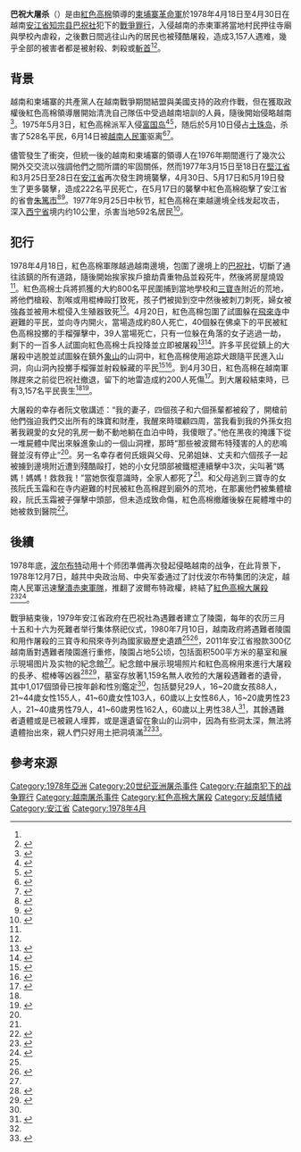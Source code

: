 {{NoteTA
|1=zh-cn:波尔布特; zh-tw:波布; zh-hk:波爾布特; zh-sg:波博;
}}
{{infobox civilian attack
| title = 巴祝大屠杀
| partof = 
| image = Nhà mồ Ba Chúc.jpg
| caption= 遇難者陵園
| location = {{VIE}}[[安江省|安江省]][[知宗县|知宗县]][[巴祝市鎮|巴祝社]]
| target = 平民
| date = 1978年4月18日至4月30日
| type = [[屠杀|屠杀]]、[[强奸|强奸]]
| fatalities = 3,157人
| injuries = 
| perps = [[红色高棉|红色高棉]]
| assailants = [[柬埔寨革命軍|柬埔寨革命軍]]
}}
'''巴祝大屠杀'''（{{vie|v=Thảm sát Ba Chúc|hn=慘殺巴祝}}）是由[[紅色高棉|紅色高棉]]領導的[[柬埔寨革命軍|柬埔寨革命軍]]於1978年4月18日至4月30日在越南[[安江省|安江省]][[知宗县|知宗县]][[巴祝市鎮|巴祝社]]犯下的[[戰爭罪行|戰爭罪行]]，入侵越南的赤柬軍將當地村民押往寺廟與學校內虐殺，之後數日間逃往山內的居民也被殘酷屠殺，造成3,157人遇难，幾乎全部的被害者都是被射殺、刺殺或[[斬首|斬首]]<ref name="DSPL"/><ref name="Herald">{{Cite web |url=http://www.nytimes.com/2004/01/07/opinion/07iht-edpringle_ed3_.html |title=James Pringle, "MEANWHILE: When the Khmer Rouge came to kill in Vietnam," ''The New York Times'', January 7, 2004. |access-date=2014-08-29 |archive-date=2015-05-20 |archive-url=https://web.archive.org/web/20150520133611/http://www.nytimes.com/2004/01/07/opinion/07iht-edpringle_ed3_.html |dead-url=no }}</ref>。

==背景==
越南和柬埔寨的共產黨人在越南戰爭期間結盟與美國支持的政府作戰，但在獲取政權後紅色高棉領導層開始清洗自己隊伍中受過越南培訓的人員，隨後開始侵略越南<ref name="Kiernan2008">{{cite book |author=Ben Kiernan |title=Blood and Soil: Modern Genocide 1500–2000 |url=https://books.google.com/books?id=R5p7cRyK748C&pg=PA548 |year=2008 |publisher=Melbourne University Publishing |isbn=978-0-522-85477-0 |pages=548–549 |access-date=2022-03-12 |archive-date=2022-03-09 |archive-url=https://web.archive.org/web/20220309011215/https://books.google.com/books?id=R5p7cRyK748C&pg=PA548 |dead-url=no }}</ref>。1975年5月3日，紅色高棉派军入侵[[富国岛|富国岛]]<ref>{{Cite book|url=https://books.google.com/books?id=2YY0DwAAQBAJ&q=Ph%C3%BA+Qu%E1%BB%91c+1975+attack&pg=PA315|title=The Macabresque: Human Violation and Hate in Genocide, Mass Atrocity and Enemy-making|isbn=9780190677886|last1=Weisband|first1=Edward|year=2018|access-date=2022-03-12|archive-date=2022-02-19|archive-url=https://web.archive.org/web/20220219145519/https://books.google.com/books?id=2YY0DwAAQBAJ&q=Ph%C3%BA+Qu%E1%BB%91c+1975+attack&pg=PA315|dead-url=no}}</ref><ref>{{Cite book|url=https://books.google.com/books?id=isuDDwAAQBAJ&q=Ph%C3%BA+Qu%E1%BB%91c+1975+attack&pg=PA284|title=Sustainable Development Goals in Southeast Asia and ASEAN: National and Regional Approaches|date=2019-01-14|isbn=9789004391949|access-date=2022-03-12|archive-date=2022-02-19|archive-url=https://web.archive.org/web/20220219145517/https://books.google.com/books?id=isuDDwAAQBAJ&q=Ph%C3%BA+Qu%E1%BB%91c+1975+attack&pg=PA284|dead-url=no}}</ref>，随后於5月10日侵占[[土珠岛|土珠岛]]，杀害了528名平民，6月14日被[[越南人民軍|越南人民軍]]驱离<ref>{{cite news|url=https://zh.vietnamplus.vn/%E6%9F%AC%E5%9F%94%E5%AF%A8%E6%8E%A8%E7%BF%BB%E7%A7%8D%E6%97%8F%E7%81%AD%E7%BB%9D%E5%88%B6%E5%BA%A640%E5%B9%B4%E6%9C%89%E6%95%88%E5%B1%A5%E8%A1%8C%E5%9B%BD%E9%99%85%E4%B9%89%E5%8A%A1%E6%9C%89%E5%8A%9B%E7%BB%B4%E6%8A%A4%E7%A5%96%E5%9B%BD%E9%A2%86%E5%9C%9F%E4%B8%BB%E6%9D%83/90309.vnp|title=柬埔寨推翻种族灭绝制度40年：有效履行国际义务、有力维护祖国领土主权|date=2018-12-31|work=越通社|accessdate=2021-11-04|archive-date=2021-11-06|archive-url=https://web.archive.org/web/20211106222424/https://zh.vietnamplus.vn/%E6%9F%AC%E5%9F%94%E5%AF%A8%E6%8E%A8%E7%BF%BB%E7%A7%8D%E6%97%8F%E7%81%AD%E7%BB%9D%E5%88%B6%E5%BA%A640%E5%B9%B4%E6%9C%89%E6%95%88%E5%B1%A5%E8%A1%8C%E5%9B%BD%E9%99%85%E4%B9%89%E5%8A%A1%E6%9C%89%E5%8A%9B%E7%BB%B4%E6%8A%A4%E7%A5%96%E5%9B%BD%E9%A2%86%E5%9C%9F%E4%B8%BB%E6%9D%83/90309.vnp|dead-url=no}}</ref><ref>{{cite book|title=Sổ tay địa danh Kiên Giang |author=Anh Động (Hội Văn nghệ dân gian Việt Nam) |publisher=Nhà xuất bản Đại học Quốc gia Hà Nội |year=2010 |isbn=978-604-62-0291-2 |page=284}}</ref>。

儘管發生了衝突，但統一後的越南和柬埔寨的領導人在1976年期間進行了幾次公開外交交流以強調他們之間所謂的牢固關係，然而1977年3月15日至18日在[[堅江省|堅江省]]和3月25日至28日在[[安江省|安江省]]再次發生跨境襲擊，4月30日、5月17日和5月19日發生了更多襲擊，造成222名平民死亡，在5月17日的襲擊中紅色高棉砲擊了安江省的省會[[朱篤市|朱篤市]]<ref>{{cite web |last1=Kiernan |first1=Ben |title=New Light on the Origins of the Vietnam-Kampuchea Conflict |url=https://gsp.yale.edu/sites/default/files/newlightontheorigins.pdf |website=Yale |access-date=2022-01-30 |archive-date=2022-02-17 |archive-url=https://web.archive.org/web/20220217074133/https://gsp.yale.edu/sites/default/files/newlightontheorigins.pdf |dead-url=no }}</ref><ref name="TuoiTre">{{Cite web|archive-url=https://web.archive.org/web/20090413150455/http://www.tuoitre.com.vn/Tianyon/Index.aspx?ArticleID=310675&ChannelID=89|url=http://www.tuoitre.com.vn/Tianyon/Index.aspx?ArticleID=310675&ChannelID=89|title=Ký ức kinh hoàng về Khơme đỏ|archive-date=2009-04-11|work=Báo ''Tuổi Trẻ''|date=2009-04-11|access-date=2009-04-11|url-status=live}}</ref>。1977年9月25日中秋节，紅色高棉在柬越邊境全线发起攻击，深入[[西宁省|西宁省]]境内约10公里，杀害当地592名居民<ref>{{cite news|url=https://zh.vietnamplus.vn/%E8%B6%8A%E5%8D%97%E4%B8%8E%E6%9F%AC%E5%9F%94%E5%AF%A8%E5%A6%87%E5%A5%B3%E4%BB%A3%E8%A1%A8%E5%9B%A2%E4%B8%8A%E9%A6%99%E7%BC%85%E6%80%80%E9%81%AD%E6%B3%A2%E5%B0%94%E5%B8%83%E7%89%B9%E5%86%9B%E6%9D%80%E5%AE%B3%E7%9A%84%E6%97%A0%E8%BE%9C%E5%B9%B3%E6%B0%91/92327.vnp|title=越南与柬埔寨妇女代表团上香缅怀遭波尔布特军杀害的无辜平民|date=2019-02-22|work=越通社|accessdate=2021-11-04|archive-date=2021-11-06|archive-url=https://web.archive.org/web/20211106223930/https://zh.vietnamplus.vn/%E8%B6%8A%E5%8D%97%E4%B8%8E%E6%9F%AC%E5%9F%94%E5%AF%A8%E5%A6%87%E5%A5%B3%E4%BB%A3%E8%A1%A8%E5%9B%A2%E4%B8%8A%E9%A6%99%E7%BC%85%E6%80%80%E9%81%AD%E6%B3%A2%E5%B0%94%E5%B8%83%E7%89%B9%E5%86%9B%E6%9D%80%E5%AE%B3%E7%9A%84%E6%97%A0%E8%BE%9C%E5%B9%B3%E6%B0%91/92327.vnp|dead-url=no}}</ref>。

==犯行==
1978年4月18日，紅色高棉軍隊越過越南邊境，包圍了邊境上的[[巴祝市鎮|巴祝社]]，切斷了通往該鎮的所有道路，隨後開始挨家挨戶搶劫貴重物品並殺死牛，然後將房屋燒毀<ref name = "VNS"/>。紅色高棉士兵將抓獲的大約800名平民圍捕到當地學校和[[三寶寺_(安江省)|三寶寺]]附近的荒地，將他們槍殺、割喉或用棍棒毆打致死，孩子們被拋到空中然後被刺刀刺死，婦女被強姦並被用木棍侵入生殖器致死<ref name="Herald"/>。4月20日，紅色高棉包圍了試圖躲在[[飛來寺_(安江省)|飛來寺]]中避難的平民，並向寺内開火，當場造成約80人死亡，40個躲在佛桌下的平民被紅色高棉投擲的手榴彈擊中，39人當場死亡，只有一位躲在角落的女子逃過一劫，剩下的一百多人試圖向紅色高棉士兵投降並立即被屠殺<ref>{{cite news |title=Về nơi dòng sông máu rùng rợn |url=https://web.archive.org/web/20080506105906/http://www.qdnd.vn/qdnd/baongay.xahoi.tinxahoi.34044.qdnd |accessdate=2022-03-15 |work=báo Quân đội nhân dân}}</ref><ref name = "VNS">{{cite web | archive-url = https://web.archive.org/web/20050509134408/http://vietnamnews.vnagency.com.vn/showarticle.php?num=01TRA080505| title = The river flows quietly once again | work = Vietnam News Agency | language = en | author = Huu Ngoc | date = 2005-05-08 | url = http://vietnamnews.vnagency.com.vn/showarticle.php?num=01TRA080505| archive-date = 2005-05-09}}</ref>。許多平民從鎮上的大屠殺中逃脫並試圖躲在鎮外[[象山_(安江省)|象山]]的山洞中，紅色高棉使用追踪犬跟隨平民進入山洞，向山洞內投擲手榴彈並射殺躲藏的平民<ref>{{cite web |title=Victory over Pol Pot regime: They died for Cambodia to revive |url=https://en.vietnamplus.vn/victory-over-pol-pot-regime-they-died-for-cambodia-to-revive/154573.vnp |website=vietnam plus |access-date=2022-01-28 |archive-date=2022-01-28 |archive-url=https://web.archive.org/web/20220128035533/https://en.vietnamplus.vn/victory-over-pol-pot-regime-they-died-for-cambodia-to-revive/154573.vnp |dead-url=no }}</ref><ref name=VTC>{{cite news |title=Những trò giết người man rợ của bọn Pol Pot |url=https://vtc.vn/nhung-tro-giet-nguoi-man-ro-cua-bon-pol-pot-ar140851.html |accessdate=2022-03-16 |work=VTC News |date=2014-01-06 |archive-date=2021-05-17 |archive-url=https://web.archive.org/web/20210517233705/https://vtc.vn/nhung-tro-giet-nguoi-man-ro-cua-bon-pol-pot-ar140851.html |dead-url=no }}</ref>。到4月30日，紅色高棉在越南軍隊趕來之前從巴祝社撤退，留下的地雷造成約200人死傷<ref>{{cite book |last1=Bartrop |first1=Paul |title=Cambodian Genocide: The Essential Reference Guide |date=2022-02-28 |page=47 |url=https://www.google.com/books/edition/Cambodian_Genocide_The_Essential_Referen/unhXEAAAQBAJ?hl=en&gbpv=1&dq=Ba+Ch%C3%BAc&pg=PA5&printsec=frontcover |access-date=2022-03-21}}</ref>。到大屠殺結束時，已有3,157名平民喪生<ref name = "Herald"/><ref>{{cite news |title=The forgotten massacre Killing Fields in Vietnam recalled by few |url=https://www.phnompenhpost.com/national/forgotten-massacre-killing-fields-vietnam-recalled-few |access-date=2022-01-24 |agency=phnompenhpost |date=2013-04-19 |archive-date=2022-01-25 |archive-url=https://web.archive.org/web/20220125024151/https://www.phnompenhpost.com/national/forgotten-massacre-killing-fields-vietnam-recalled-few |dead-url=no }}</ref>。

大屠殺的幸存者阮文敬講述：“我的妻子，四個孩子和六個孫輩都被殺了，開槍前他們強迫我們交出所有的珠寶和財產，我醒來時環顧四周，當我看到我的外孫女抱著我親愛的女兒的乳房一動不動地躺在血泊中時，我傻眼了。”他在黑夜的掩護下從一堆屍體中爬出來躲進象山的一個山洞裡，那時“那些被波爾布特殘害的人的悲鳴聲並沒有停止”<ref name="TuoiTre"/>。另一名幸存者何氏娥與父母、兄弟姐妹、丈夫和六個孩子一起被擄到邊境附近遭到殘酷毆打，她的小女兒頭部被鐵棍連續擊中3次，尖叫著“媽媽！媽媽！救救我！”當她恢復意識時，全家人都死了<ref name="Herald"/>。和父母逃到三寶寺的女孩阮氏玉霜和在寺内避難的村民被紅色高棉趕到廟外的荒地，在那裏他們被集體槍殺，阮氏玉霜被子彈擊中頭部，但未造成致命傷，紅色高棉撤離後躲在屍體堆中的她被救到醫院<ref>{{cite news |title=Tội ác Pol Pot: Cô bé ngủ bên xác cha 12 ngày sau cuộc tàn sát |url=https://www.doisongphapluat.com/toi-ac-pol-pot-co-be-ngu-ben-xac-cha-12-ngay-sau-cuoc-tan-sat-a5312.html |accessdate=2022-03-16 |work=ĐSPL |date=2013-10-17}}</ref>。

==後續==
1978年底，[[波尔布特|波尔布特]]动用十个师团準備再次發起侵略越南的战争，在此背景下，1978年12月7日，越共中央政治局、中央军委通过了討伐波尔布特集团的決定，越南人民軍迅速[[柬越戰爭|擊潰赤柬軍隊]]，推翻了波爾布特政權，終結了[[紅色高棉大屠殺|紅色高棉大屠殺]]<ref>{{cite news|url=https://zh.vietnamplus.vn/%E5%90%B4%E6%98%A5%E5%8E%86%E5%A4%A7%E5%B0%86%E8%B6%8A%E5%8D%97%E8%A5%BF%E5%8D%97%E8%BE%B9%E5%A2%83%E5%9C%B0%E5%8C%BA%E4%BF%9D%E5%8D%AB%E6%88%98%E8%83%9C%E5%88%A9%E6%98%AF%E6%8D%8D%E5%8D%AB%E5%9B%BD%E5%AE%B6%E4%B8%BB%E6%9D%83%E4%BA%8B%E4%B8%9A%E7%9A%84%E7%BB%8F%E9%AA%8C%E6%95%99%E8%AE%AD/90565.vnp|title=吴春历大将：越南西南边境地区保卫战胜利是捍卫国家主权事业的经验教训|date=2019-01-07|work=越通社|accessdate=2021-12-25|archive-date=2021-11-06|archive-url=https://web.archive.org/web/20211106223935/https://zh.vietnamplus.vn/%E5%90%B4%E6%98%A5%E5%8E%86%E5%A4%A7%E5%B0%86%E8%B6%8A%E5%8D%97%E8%A5%BF%E5%8D%97%E8%BE%B9%E5%A2%83%E5%9C%B0%E5%8C%BA%E4%BF%9D%E5%8D%AB%E6%88%98%E8%83%9C%E5%88%A9%E6%98%AF%E6%8D%8D%E5%8D%AB%E5%9B%BD%E5%AE%B6%E4%B8%BB%E6%9D%83%E4%BA%8B%E4%B8%9A%E7%9A%84%E7%BB%8F%E9%AA%8C%E6%95%99%E8%AE%AD/90565.vnp|dead-url=no}}</ref><ref>{{cite news |title=越南西南边境地区保卫战胜利 帮助柬埔寨人民摆脱种族灭绝制度 |url=https://zh.vietnamplus.vn/%E5%9B%BE%E8%A1%A8%E6%96%B0%E9%97%BB%E8%B6%8A%E5%8D%97%E8%A5%BF%E5%8D%97%E8%BE%B9%E5%A2%83%E5%9C%B0%E5%8C%BA%E4%BF%9D%E5%8D%AB%E6%88%98%E8%83%9C%E5%88%A9-%E5%B8%AE%E5%8A%A9%E6%9F%AC%E5%9F%94%E5%AF%A8%E4%BA%BA%E6%B0%91%E6%91%86%E8%84%B1%E7%A7%8D%E6%97%8F%E7%81%AD%E7%BB%9D%E5%88%B6%E5%BA%A6/90460.vnp |accessdate=2022-03-20 |agency=越通社 |date=2019-01-04 |archive-date=2022-05-11 |archive-url=https://web.archive.org/web/20220511223017/https://zh.vietnamplus.vn/%E5%9B%BE%E8%A1%A8%E6%96%B0%E9%97%BB%E8%B6%8A%E5%8D%97%E8%A5%BF%E5%8D%97%E8%BE%B9%E5%A2%83%E5%9C%B0%E5%8C%BA%E4%BF%9D%E5%8D%AB%E6%88%98%E8%83%9C%E5%88%A9-%E5%B8%AE%E5%8A%A9%E6%9F%AC%E5%9F%94%E5%AF%A8%E4%BA%BA%E6%B0%91%E6%91%86%E8%84%B1%E7%A7%8D%E6%97%8F%E7%81%AD%E7%BB%9D%E5%88%B6%E5%BA%A6/90460.vnp }}</ref>。

戰爭結束後，1979年安江省政府在巴祝社為遇難者建立了陵園，每年的农历三月十五和十六为死難者举行集体祭祀仪式，1980年7月10日，越南政府將遇難者陵園和用作屠殺的三寳寺和飛來寺列為國家級歷史遺蹟<ref name="VNS"/><ref name=3d>{{cite news |title=An Giang: Lễ giỗ tập thể các nạn nhân trong vụ thảm sát Ba Chúc |url=https://www.vietnamplus.vn/an-giang-le-gio-tap-the-cac-nan-nhan-trong-vu-tham-sat-ba-chuc/320737.vnp |accessdate=2022-03-20 |agency=越通社 |date=2015-05-04 |archive-date=2022-05-11 |archive-url=https://web.archive.org/web/20220511223016/https://www.vietnamplus.vn/an-giang-le-gio-tap-the-cac-nan-nhan-trong-vu-tham-sat-ba-chuc/320737.vnp }}</ref>，2011年安江省撥款300亿越南盾對遇難者陵園進行重修，陵園占地5公顷，包括面积500平方米的墓室和展示現場图片及实物的紀念館<ref name=3d/>。紀念館中展示現場照片和紅色高棉用來進行大屠殺的長矛、棍棒等凶器<ref>{{cite web |title=Ba Chuc Tomb |url=https://www.lonelyplanet.com/vietnam/mekong-delta/chau-doc/attractions/ba-chuc-tomb/a/poi-sig/1527131/357891 |website=Lonely Planet |access-date=2022-01-29 |archive-date=2022-01-29 |archive-url=https://web.archive.org/web/20220129052438/https://www.lonelyplanet.com/vietnam/mekong-delta/chau-doc/attractions/ba-chuc-tomb/a/poi-sig/1527131/357891 |dead-url=no }}</ref><ref>{{cite book |title=Vietnam |date= |publisher=National Geographic Society (2006) |page=223 |url=https://www.google.com/books/edition/Vietnam/9WLfsdeJgHsC?hl=en&gbpv=1&dq=Ba+Ch%C3%BAc+massacre&pg=PA233&printsec=frontcover |access-date=2022-01-29}}</ref>，墓室存放著1,159名無人收殓的大屠殺遇難者的遺骨，其中1,017個頭骨已按年齡和性別鑑定<ref name=3d/>，包括嬰兒29人，16~20歲女孩88人，21~44歲女性155人，41~60歲女性103人，60歲以上女性86人，16~20歲男性23人，21~40歲男性79人，41~60歲男性162人，60歲以上男性38人<ref name="DSPL">{{Cite web|url=http://www.doisongphapluat.com/to-quoc-xanh/kham-pha/ron-nguoi-nha-mo-nan-nhan-pon-pot-o-an-giang-a8201.html|title=Rợn người nhà mồ nạn nhân Pôn Pốt ở An Giang|date=2013-11-08|work=Báo ''Đời sống và Pháp luật''|access-date=2015-09-04|archive-date=2020-08-14|archive-url=https://web.archive.org/web/20200814082803/https://www.doisongphapluat.com/to-quoc-xanh/kham-pha/ron-nguoi-nha-mo-nan-nhan-pon-pot-o-an-giang-a8201.html|dead-url=no}}</ref>，其餘遇難者遺體或是已被親人埋葬，或是還遺留在象山的山洞中，因為有些洞太深，無法將遺體抬出來，親人們只好用土把洞填滿<ref name=VTC/><ref>{{cite book |author1=Ngày tháng |title=con số thương vong trong vụ thảm sát Ba Chúc |publisher=安江省人民委員會 |page=300-301}}</ref>。

==參考來源 ==
{{Reflist|2}}

{{红色高棉大屠杀}}

[[Category:1978年亞洲|Category:1978年亞洲]]
[[Category:20世纪亚洲屠杀事件|Category:20世纪亚洲屠杀事件]]
[[Category:在越南犯下的战争罪行|Category:在越南犯下的战争罪行]]
[[Category:越南屠杀事件|Category:越南屠杀事件]]
[[Category:紅色高棉大屠殺|Category:紅色高棉大屠殺]]
[[Category:反越情緒|Category:反越情緒]]
[[Category:安江省|Category:安江省]]
[[Category:1978年4月|Category:1978年4月]]
{{Good article}}